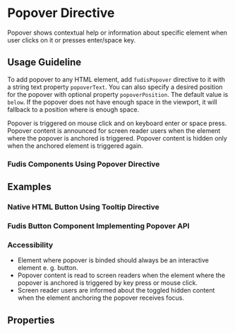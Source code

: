 
<Meta title="Directives/Popover" />

# Popover Directive

Popover shows contextual help or information about specific element when user clicks on it or presses enter/space key.

## Usage Guideline

To add popover to any HTML element, add `fudisPopover` directive to it with a string text property `popoverText`. You can also specify a desired position for the popover with optional property `popoverPosition`. The default value is `below`. If the popover does not have enough space in the viewport, it will fallback to a position where is enough space.

Popover is triggered on mouse click and on keyboard enter or space press. Popover content is announced for screen reader users when the element where the popover is anchored is triggered. Popover content is hidden only when the anchored element is triggered again.

### Fudis Components Using Popover Directive

## Examples

### Native HTML Button Using Tooltip Directive

<Canvas of={PopoverStories.ExampleWithNativeButton} />

### Fudis Button Component Implementing Popover API

<Canvas of={PopoverStories.ExampleWithFudisButton} />

### Accessibility

- Element where popover is binded should always be an interactive element e. g. button.
- Popover content is read to screen readers when the element where the popover is anchored is triggered by key press or mouse click.
- Screen reader users are informed about the toggled hidden content when the element anchoring the popover receives focus.

## Properties

<ArgTypes of={PopoverDirective} exclude={popoverExclude} />

